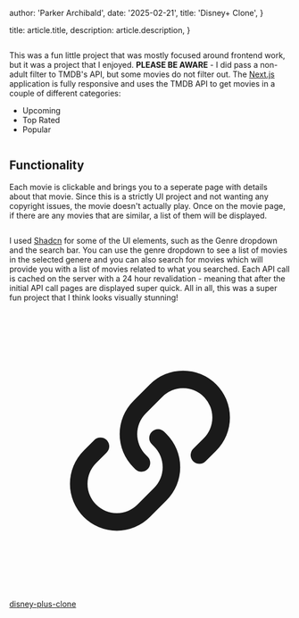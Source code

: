 
  author: 'Parker Archibald',
  date: '2025-02-21',
  title: 'Disney+ Clone',
}

  title: article.title,
  description: article.description,
}


<Image src={disneyHome} alt="" />

This was a fun little project that was mostly focused around frontend work, but it was a project that I enjoyed. <b>PLEASE BE AWARE</b> - I did pass a non-adult filter to TMDB's API, but some movies do 
not filter out. The <a href='https://nextjs.org/' target='_blank'>Next.js</a> application is fully responsive and uses the TMDB API to get movies in a couple of different categories:

- Upcoming
- Top Rated
- Popular

<Image src={disneyCategories} alt="" />

## Functionality
Each movie is clickable and brings you to a seperate page with details about that movie. Since this is a strictly UI project and not wanting any copyright issues, the movie doesn't actually play.
Once on the movie page, if there are any movies that are similar, a list of them will be displayed.

<Image src={disneySingle} alt="" />

I used <a href='https://ui.shadcn.com/' target='_blank'>Shadcn</a> for some of the UI elements, such as the Genre dropdown and the search bar. You can use the genre dropdown to see a list of movies in 
the selected genere and you can also search for movies which will provide you with a list of movies related to what you searched. Each API call is cached on the server with a 
24 hour revalidation - meaning that after the initial API call pages are displayed super quick. All in all, this was a super fun project that I think looks visually stunning!


<a href='https://disney-plus-clone-9g12.vercel.app/' target='_blank' className='flex space-x-4 items-center cursor-pointer' >
    <div className='size-6'>
        <svg viewBox="0 0 24 24" aria-hidden="true" {...props}>
            <path
            d="M15.712 11.823a.75.75 0 1 0 1.06 1.06l-1.06-1.06Zm-4.95 1.768a.75.75 0 0 0 1.06-1.06l-1.06 1.06Zm-2.475-1.414a.75.75 0 1 0-1.06-1.06l1.06 1.06Zm4.95-1.768a.75.75 0 1 0-1.06 1.06l1.06-1.06Zm3.359.53-.884.884 1.06 1.06.885-.883-1.061-1.06Zm-4.95-2.12 1.414-1.415L12 6.344l-1.415 1.413 1.061 1.061Zm0 3.535a2.5 2.5 0 0 1 0-3.536l-1.06-1.06a4 4 0 0 0 0 5.656l1.06-1.06Zm4.95-4.95a2.5 2.5 0 0 1 0 3.535L17.656 12a4 4 0 0 0 0-5.657l-1.06 1.06Zm1.06-1.06a4 4 0 0 0-5.656 0l1.06 1.06a2.5 2.5 0 0 1 3.536 0l1.06-1.06Zm-7.07 7.07.176.177 1.06-1.06-.176-.177-1.06 1.06Zm-3.183-.353.884-.884-1.06-1.06-.884.883 1.06 1.06Zm4.95 2.121-1.414 1.414 1.06 1.06 1.415-1.413-1.06-1.061Zm0-3.536a2.5 2.5 0 0 1 0 3.536l1.06 1.06a4 4 0 0 0 0-5.656l-1.06 1.06Zm-4.95 4.95a2.5 2.5 0 0 1 0-3.535L6.344 12a4 4 0 0 0 0 5.656l1.06-1.06Zm-1.06 1.06a4 4 0 0 0 5.657 0l-1.061-1.06a2.5 2.5 0 0 1-3.535 0l-1.061 1.06Zm7.07-7.07-.176-.177-1.06 1.06.176.178 1.06-1.061Z"
            fill="currentColor"
            />
        </svg>
    </div>
    <p className=''>disney-plus-clone</p>
</a>
